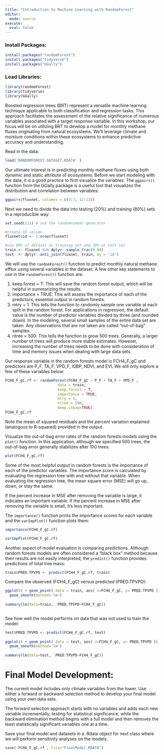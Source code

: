 ```yaml
---
title: "Introduction to Machine Learning with RandomForest"
editor: 
  mode: source
execute:
  eval: false
---
```


### Install Packages:
```r
install.packages("randomForest")
install.packages("tidyverse")
install.packages("GGally")
```
### Load Libraries:
```r
library(randomForest)
library(tidyverse)
library(GGally)
```
Boosted regression trees (BRT) represent a versatile machine learning technique applicable to both classification and regression tasks. This approach facilitates the assessment of the relative significance of numerous variables associated with a target response variable. In this workshop, our focus will be on utilizing BRT to develop a model for monthly methane fluxes originating from natural ecosystems. We'll leverage climate and moisture conditions within these ecosystems to enhance predictive accuracy and understanding.

Read in the data:
```r
load('RANDOMFOREST_DATASET.RDATA' )

```

Our ultimate interest is in predicting monthly methane fluxes using both dynamic and static attribute of ecosystems. Before we start modeling with the data, it is a good practice to first visualize the variables. The `ggpairs()` function from the GGally package is a useful tool that visualizes the distribution and correlation between variables:

```r
ggpairs(fluxnet, columns = c(3:7, 12:13))
```
Next we need to divide the data into testing (20%) and training (80%) sets in a reproducible way:
```r
set.seed(111) # set the randomnumber generator

#create ID column
fluxnet$id <- 1:nrow(fluxnet)

#use 80% of dataset as training set and 30% as test set 
train <- fluxnet %>% dplyr::sample_frac(0.80)
test  <- dplyr::anti_join(fluxnet, train, by = 'id')
```
We will use the `randomForest()` function to predict monthly natural methane efflux using several variables in the dataset. A few other key statements to use in the `randomForest()` function are:

1. keep.forest = T: This will save the random forest output, which will be helpful in summarizing the results.
2. importance = TRUE: This will assess the importance of each of the predictors, essential output in random forests.
3. mtry = 1: This tells the function to randomly sample one variable at each split in the random forest. For applications in regression, the default value is the number of predictor variables divided by three (and rounded down). In the modeling, several small samples of the entire data set are taken. Any observations that are not taken are called “out-of-bag” samples.
4. ntree = 500: This tells the function to grow 500 trees. Generally, a larger number of trees will produce more stable estimates. However, increasing the number of trees needs to be done with consideration of time and memory issues when dealing with large data sets.

Our response variable in the random forests model is FCH4_F_gC and predictors are P_F, TA_F, VPD_F, IGBP, NDVI, and EVI. We will only explore a few of these variables below:

```r
FCH4_F_gC.rf <- randomForest(FCH4_F_gC ~ P_F + TA_F + VPD_F ,
                        data = train,
                        keep.forest = T,
                        importance = TRUE, 
                        mtry = 1,
                        ntree = 500,
                        keep.inbag=TRUE)
FCH4_F_gC.rf
```
Note the mean of squared residuals and the percent variation explained (analogous to R-squared) provided in the output.

Visualize the out-of-bag error rates of the random forests models using the `plot()` function. In this application, although we specified 500 trees, the out-of-bag error generally stabilizes after 100 trees:

```r
plot(FCH4_F_gC.rf)
```

Some of the most helpful output in random forests is the importance of each of the predictor variables. The importance score is calculated by evaluating the regression tree with and without that variable. When evaluating the regression tree, the mean square error (MSE) will go up, down, or stay the same.

If the percent increase in MSE after removing the variable is large, it indicates an important variable. If the percent increase in MSE after removing the variable is small, it’s less important.

The `importance()` function prints the importance scores for each variable and the `varImpPlot()` function plots them:
```r
importance(FCH4_F_gC.rf)

varImpPlot(FCH4_F_gC.rf)
```
Another aspect of model evaluation is comparing predictions. Although random forests models are often considered a "black box" method because their results are not easily interpreted, the `predict()` function provides predictions of total tree mass:

```r
train$PRED.TPVPD <- predict(FCH4_F_gC.rf, train)
```
Compare the observed (FCH4_F_gC) versus predicted (PRED.TPVPD):

```r
ggplot() + geom_point( data = train, aes( x=FCH4_F_gC, y= PRED.TPVPD )) +
  geom_smooth(method='lm')
  
summary(lm(data=train,  PRED.TPVPD~FCH4_F_gC))
  
```
See how well the model performs on data that was not used to train the model:

```r
test$PRED.TPVPD <- predict(FCH4_F_gC.rf, test)
  
ggplot() + geom_point( data = test, aes( x=FCH4_F_gC, y= PRED.TPVPD )) +
  geom_smooth(method='lm')
  
summary(lm(data=test,  PRED.TPVPD~FCH4_F_gC))
```
# Final Model Development:
The current model includes only climate variables from the tower. Use either a forward or backward selection method to develop your final model using your own data sets.

The forward selection approach starts with no variables and adds each new variable incrementally, testing for statistical significance, while the backward elimination method begins with a full model and then removes the least statistically significant variables one at a time.

Save your final model and datasets in a .Rdata object for next class where we will perform sensitivity analyses on the models. 


```r
save( FCH4_F_gC.rf , file="FinalModel.RDATA")
```